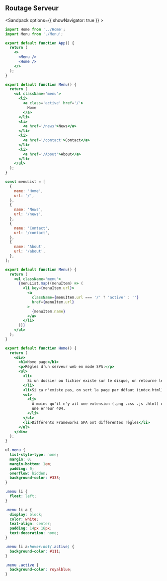 ## Routage Serveur

<Sandpack options={{ showNavigator: true }} >

```jsx App.js active
import Home from '../Home';
import Menu from './Menu';

export default function App() {
  return (
    <>
      <Menu />
      <Home />
    </>
  );
}
```

```jsx Menu.jsx
export default function Menu() {
  return (
    <ul className='menu'>
      <li>
        <a class='active' href='/'>
          Home
        </a>
      </li>
      <li>
        <a href='/news'>News</a>
      </li>
      <li>
        <a href='/contact'>Contact</a>
      </li>
      <li>
        <a href='/About'>About</a>
      </li>
    </ul>
  );
}
```

```jsx Menu2.jsx
const menuList = [
  {
    name: 'Home',
    url: '/',
  },
  {
    name: 'News',
    url: '/news',
  },
  {
    name: 'Contact',
    url: '/contact',
  },
  {
    name: 'About',
    url: '/about',
  },
];

export default function Menu() {
  return (
    <ul className='menu'>
      {menuList.map((menuItem) => (
        <li key={menuItem.url}>
          <a
            className={menuItem.url === '/' ? 'active' : ''}
            href={menuItem.url}
          >
            {menuItem.name}
          </a>
        </li>
      ))}
    </ul>
  );
}
```

```jsx Home.jsx
export default function Home() {
  return (
    <div>
      <h1>Home page</h1>
      <p>Règles d'un serveur web en mode SPA:</p>
      <ul>
        <li>
          Si un dossier ou fichier existe sur le disque, on retourne le contenu.
        </li>
        <li>Si ça n'existe pas, on sert la page par défaut (index.html)</li>
        <ul>
          <li>
            À moins qu'il n'y ait une extension (.png .css .js .html) on sert
            une erreur 404.
          </li>
        </ul>
        <li>Différents Frameworks SPA ont différentes règles</li>
      </ul>
    </div>
  );
}
```

```css
ul.menu {
  list-style-type: none;
  margin: 0;
  margin-bottom: 1em;
  padding: 0;
  overflow: hidden;
  background-color: #333;
}

.menu li {
  float: left;
}

.menu li a {
  display: block;
  color: white;
  text-align: center;
  padding: 14px 16px;
  text-decoration: none;
}

.menu li a:hover:not(.active) {
  background-color: #111;
}

.menu .active {
  background-color: royalblue;
}
```

</Sandpack>
